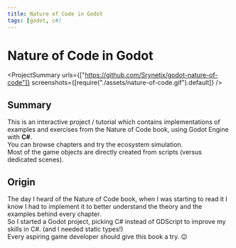 ```yaml
---
title: Nature of Code in Godot
tags: [godot, c#]
---
```


<Back name="Projects" link="../../" />

# Nature of Code in Godot

<ProjectSummary
  urls={["https://github.com/Srynetix/godot-nature-of-code"]}
  screenshots={[require("./assets/nature-of-code.gif").default]}
/>

## Summary

This is an interactive project / tutorial which contains implementations of examples and exercises from the <ELink href="https://natureofcode.com/">Nature of Code</ELink> book, using <ELink href="https://godotengine.org/">Godot Engine</ELink> with **C#**.  
You can browse chapters and try the ecosystem simulation.  
Most of the game objects are directly created from scripts (versus dedicated scenes).

## Origin

The day I heard of the Nature of Code book, when I was starting to read it I know I had to implement it to better understand the theory and the examples behind every chapter.  
So I started a Godot project, picking C# instead of GDScript to improve my skills in C#. (and I needed static types!)  
Every aspiring game developer should give <ELink href="https://natureofcode.com/">this book</ELink> a try. :wink:
